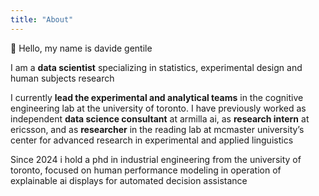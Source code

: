 ```yaml
---
title: "About"
---
```


👋 Hello, my name is davide gentile

I am a **data scientist** specializing in statistics, experimental design and human subjects research

I currently **lead the experimental and analytical teams** in the cognitive engineering lab at the university of toronto. I have previously worked as independent **data science consultant** at armilla ai, as **research intern** at ericsson, and as **researcher** in the reading lab at mcmaster university's center for advanced research in experimental and applied linguistics

Since 2024 i hold a phd in industrial engineering from the university of toronto, focused on human performance modeling in operation of explainable ai displays for automated decision assistance

